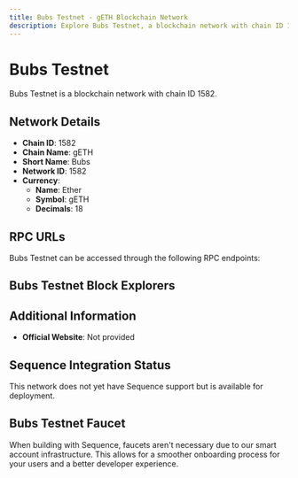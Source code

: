 ```yaml
--- 
title: Bubs Testnet - gETH Blockchain Network
description: Explore Bubs Testnet, a blockchain network with chain ID 1582. Learn about its native currency, Ether, and how to interact with the network.
---
```


# Bubs Testnet

Bubs Testnet is a blockchain network with chain ID 1582.

## Network Details

- **Chain ID**: 1582
- **Chain Name**: gETH
- **Short Name**: Bubs
- **Network ID**: 1582
- **Currency**: 
  - **Name**: Ether
  - **Symbol**: gETH
  - **Decimals**: 18

## RPC URLs

Bubs Testnet can be accessed through the following RPC endpoints:



## Bubs Testnet Block Explorers



## Additional Information

- **Official Website**: Not provided

## Sequence Integration Status

This network does not yet have Sequence support but is available for deployment.

## Bubs Testnet Faucet

When building with Sequence, faucets aren't necessary due to our smart account infrastructure. This allows for a smoother onboarding process for your users and a better developer experience.
